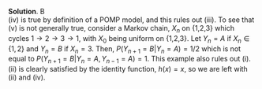 
\color{blue}

**Solution**. B\
(iv) is true by definition of a POMP model, and this rules out (iii).
To see that (v) is not generally true, consider a Markov chain, $X_n$ on {1,2,3} which cycles $1\rightarrow 2 \rightarrow 3 \rightarrow 1$, with $X_0$ being uniform on {1,2,3}.
Let $Y_n=A$ if $X_n\in\{1,2\}$ and $Y_n=B$ if $X_n=3$.
Then, $P(Y_{n+1}=B|Y_n=A)=1/2$ which is not equal to $P(Y_{n+1}=B|Y_n=A,Y_{n-1}=A)=1$.
This example also rules out (i).
(ii) is clearly satisfied by the identity function, $h(x)=x$, so we are left with (ii) and (iv).

\color{black}


